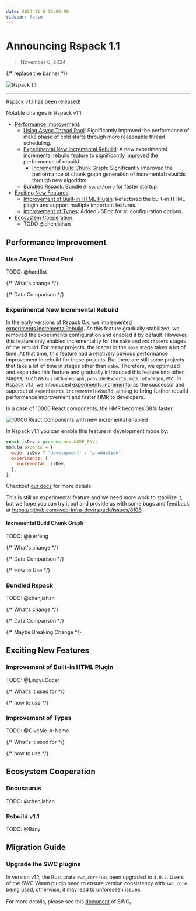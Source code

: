 ```yaml
---
date: 2024-11-6 16:00:00
sidebar: false
---
```


# Announcing Rspack 1.1

> November 6, 2024

{/* replace the banner */}

![Rspack 1.1](https://assets.rspack.dev/rspack/rspack-banner-v1-0.png)

---

Rspack v1.1 has been released!

Notable changes in Rspack v1.1:

- [Performance Improvement](#performance-improvement):
  - [Using Async Thread Pool](#use-async-thread-pool): Significantly improved the performance of make phase of cold starts through more reasonable thread scheduling.
  - [Experimental New Incremental Rebuild](#experimental-new-incremental-rebuild): A new experimental incremental rebuild feature to significantly improved the performance of rebuild.
    - [Incremental Build Chunk Graph](#experimental-incremental-build-chunk-graph): Significantly improved the performance of chunk graph generation of incremental rebuilds through new algorithm.
  - [Bundled Rspack](#bundled-rspack): Bundle `@rspack/core` for faster startup.
- [Exciting New Features](#exciting-new-features):
  - [Improvement of Built-in HTML Plugin](#improvement-of-built-in-html-plugin): Refactored the built-in HTML plugin and support multiple important features.
  - [Improvement of Types](#improvement-of-types): Added JSDoc for all configuration options.
- [Ecosystem Cooperation](#ecosystem-cooperation):
  - TODO @chenjiahan

## Performance Improvement

### Use Async Thread Pool

TODO: @hardfist

{/* What's change */}

{/* Data Comparison */}

### Experimental New Incremental Rebuild

In the early versions of Rspack 0.x, we implemented [experiments.incrementalRebuild](https://v0.rspack.dev/config/experiments#experimentsincrementalrebuild). As this feature gradually stabilized, we removed the experiments configuration and enabled it by default. However, this feature only enabled incrementality for the `make` and `emitAssets` stages of the rebuild. For many projects, the loader in the `make` stage takes a lot of time. At that time, this feature had a relatively obvious performance improvement in rebuild for these projects. But there are still some projects that take a lot of time in stages other than `make`. Therefore, we optimized and expanded this feature and gradually introduced this feature into other stages, such as `buildChunkGraph`, `providedExports`, `moduleCodegen`, etc. In Rspack v1.1, we introduced [experiments.incremental](https://rspack.dev/config/experiments#experimentsincremental) as the successor and superset of `experiments.incrementalRebuild`, aiming to bring further rebuild performance improvement and faster HMR to developers.

In a case of 10000 React components, the HMR becomes 38% faster:

![10000 React Components with new incremental enabled](https://assets.rspack.dev/rspack/assets/rspack-v1.1-new-incremental-compare.png)

In Rspack v1.1 you can enable this feature in development mode by:

```js title=rspack.config.js
const isDev = process.env.NODE_ENV;
module.exports = {
  mode: isDev ? 'development' : 'production',
  experiments: {
    incremental: isDev,
  },
};
```

Checkout [our docs](https://rspack.dev/config/experiments#experimentsincremental) for more details.

This is still an experimental feature and we need more work to stabilize it, but we hope you can try it out and provide us with some bugs and feedback at https://github.com/web-infra-dev/rspack/issues/8106.

#### Incremental Build Chunk Graph

TODO: @jserfeng

{/* What's change */}

{/* Data Comparison */}

{/* How to Use */}

### Bundled Rspack

TODO: @chenjiahan

{/* What's change */}

{/* Data Comparison */}

{/* Maybe Breaking Change */}

## Exciting New Features

### Improvement of Built-in HTML Plugin

TODO: @LingyuCoder

{/* What's it used for */}

{/* how to use */}

### Improvement of Types

TODO: @GiveMe-A-Name

{/* What's it used for */}

{/* how to use */}

## Ecosystem Cooperation

### Docusaurus

TODO: @chenjiahan

### Rsbuild v1.1

TODO: @9aoy

## Migration Guide

### Upgrade the SWC plugins

In version v1.1, the Rust crate `swc_core` has been upgraded to `4.0.2`. Users of the SWC Wasm plugin need to ensure version consistency with `swc_core` being used, otherwise, it may lead to unforeseen issues.

For more details, please see this [document](https://swc.rs/docs/plugin/selecting-swc-core#091x) of SWC。
